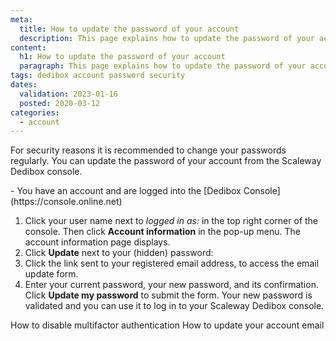 ```yaml
---
meta:
  title: How to update the password of your account
  description: This page explains how to update the password of your account.
content:
  h1: How to update the password of your account
  paragraph: This page explains how to update the password of your account.
tags: dedibox account password security
dates:
  validation: 2023-01-16
  posted: 2020-03-12
categories:
  - account
---
```


For security reasons it is recommended to change your passwords regularly. You can update the password of your account from the Scaleway Dedibox console.

<Message type="requirement">
  - You have an account and are logged into the [Dedibox Console](https://console.online.net)
</Message>

1. Click your user name next to _logged in as:_ in the top right corner of the console. Then click **Account information** in the pop-up menu. The account information page displays.
2. Click **Update** next to your (hidden) password:
    <Lightbox src="scaleway-dedibox-console-update-password.webp" alt="" />
3. Click the link sent to your registered email address, to access the email update form.
4. Enter your current password, your new password, and its confirmation. Click **Update my password** to submit the form.
    Your new password is validated and you can use it to log in to your Scaleway Dedibox console.


<Navigation title="See Also">
  <PreviousButton to="/dedibox-console/my-account/how-to/disable-two-factor-authentication/">How to disable multifactor authentication</PreviousButton>
  <NextButton to="/dedibox-console/my-account/how-to/update-email/">How to update your account email</NextButton>
</Navigation>